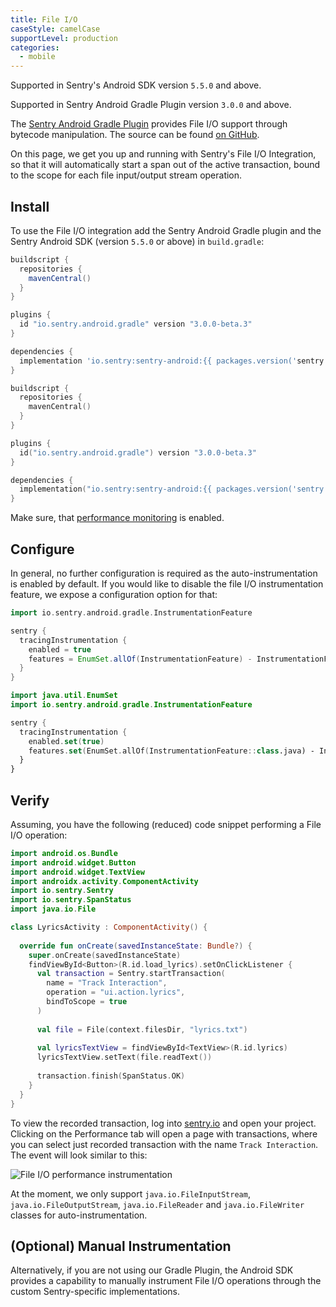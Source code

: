 ```yaml
---
title: File I/O
caseStyle: camelCase
supportLevel: production
categories:
  - mobile
---
```


<Note>

Supported in Sentry's Android SDK version `5.5.0` and above.

Supported in Sentry Android Gradle Plugin version `3.0.0` and above.

</Note>

The [Sentry Android Gradle Plugin](/platforms/android/gradle/) provides File I/O support through bytecode manipulation. The source can be found [on GitHub](https://github.com/getsentry/sentry-android-gradle-plugin/tree/main/plugin-build/src/main/kotlin/io/sentry/android/gradle/instrumentation).

On this page, we get you up and running with Sentry's File I/O Integration, so that it will automatically start a span out of the active transaction, bound to the scope for each file input/output stream operation.

## Install

To use the File I/O integration add the Sentry Android Gradle plugin and the Sentry Android SDK (version `5.5.0` or above) in `build.gradle`:

```groovy
buildscript {
  repositories {
    mavenCentral()
  }
}

plugins {
  id "io.sentry.android.gradle" version "3.0.0-beta.3"
}

dependencies {
  implementation 'io.sentry:sentry-android:{{ packages.version('sentry.java.android', '5.0.0') }}'
}
```

```kotlin
buildscript {
  repositories {
    mavenCentral()
  }
}

plugins {
  id("io.sentry.android.gradle") version "3.0.0-beta.3"
}

dependencies {
  implementation("io.sentry:sentry-android:{{ packages.version('sentry.java.android', '5.0.0') }}")
}
```

<Note>

Make sure, that [performance monitoring](/platforms/android/performance/#configure-the-sample-rate) is enabled.

</Note>

## Configure

In general, no further configuration is required as the auto-instrumentation is enabled by default. If you would like to disable the file I/O instrumentation feature, we expose a configuration option for that:

```groovy
import io.sentry.android.gradle.InstrumentationFeature

sentry {
  tracingInstrumentation {
    enabled = true
    features = EnumSet.allOf(InstrumentationFeature) - InstrumentationFeature.FILE_IO
  }
}
```

```kotlin
import java.util.EnumSet
import io.sentry.android.gradle.InstrumentationFeature

sentry {
  tracingInstrumentation {
    enabled.set(true)
    features.set(EnumSet.allOf(InstrumentationFeature::class.java) - InstrumentationFeature.FILE_IO)
  }
}
```

## Verify

Assuming, you have the following (reduced) code snippet performing a File I/O operation:

```kotlin
import android.os.Bundle
import android.widget.Button
import android.widget.TextView
import androidx.activity.ComponentActivity
import io.sentry.Sentry
import io.sentry.SpanStatus
import java.io.File

class LyricsActivity : ComponentActivity() {
  
  override fun onCreate(savedInstanceState: Bundle?) {
    super.onCreate(savedInstanceState)
    findViewById<Button>(R.id.load_lyrics).setOnClickListener {
      val transaction = Sentry.startTransaction(
        name = "Track Interaction",
        operation = "ui.action.lyrics",
        bindToScope = true
      )
      
      val file = File(context.filesDir, "lyrics.txt")
      
      val lyricsTextView = findViewById<TextView>(R.id.lyrics)
      lyricsTextView.setText(file.readText())
      
      transaction.finish(SpanStatus.OK) 
    }
  }
}
```

To view the recorded transaction, log into [sentry.io](https://sentry.io) and open your project. Clicking on the Performance tab will open a page with transactions, where you can select just recorded transaction with the name `Track Interaction`. The event will look similar to this:

![File I/O performance instrumentation](file-io-instrumentation.png)

<Note>

At the moment, we only support `java.io.FileInputStream`, `java.io.FileOutputStream`, `java.io.FileReader` and `java.io.FileWriter` classes for auto-instrumentation.

</Note>

## (Optional) Manual Instrumentation

Alternatively, if you are not using our Gradle Plugin, the Android SDK provides a capability to manually instrument File I/O operations through the custom Sentry-specific implementations.

<PlatformContent includePath="performance/file-io-instrumentation" />
